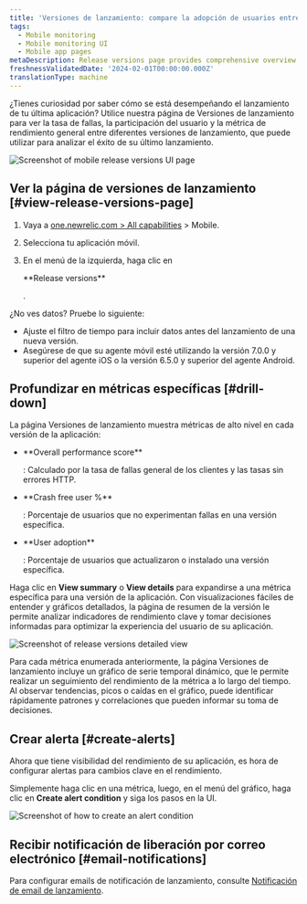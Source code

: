```yaml
---
title: 'Versiones de lanzamiento: compare la adopción de usuarios entre versiones'
tags:
  - Mobile monitoring
  - Mobile monitoring UI
  - Mobile app pages
metaDescription: Release versions page provides comprehensive overview of their mobile application's performance across different versions.
freshnessValidatedDate: '2024-02-01T00:00:00.000Z'
translationType: machine
---
```


¿Tienes curiosidad por saber cómo se está desempeñando el lanzamiento de tu última aplicación? Utilice nuestra página de Versiones de lanzamiento para ver la tasa de fallas, la participación del usuario y la métrica de rendimiento general entre diferentes versiones de lanzamiento, que puede utilizar para analizar el éxito de su último lanzamiento.

<img
  title="Mobile release versions page"
  alt="Screenshot of mobile release versions UI page"
  src="/images/mobile_screenshot-full_release-versions.webp"
/>

## Ver la página de versiones de lanzamiento [#view-release-versions-page]

1. Vaya a [one.newrelic.com > All capabilities](https://one.newrelic.com/all-capabilities) > Mobile.

2. Selecciona tu aplicación móvil.

3. En el menú de la izquierda, haga clic en

   <DNT>
     **Release versions**
   </DNT>

   .

<Callout variant="tip">
  ¿No ves datos? Pruebe lo siguiente:

  * Ajuste el filtro de tiempo para incluir datos antes del lanzamiento de una nueva versión.
  * Asegúrese de que su agente móvil esté utilizando la versión 7.0.0 y superior del agente iOS o la versión 6.5.0 y superior del agente Android.
</Callout>

## Profundizar en métricas específicas [#drill-down]

La página Versiones de lanzamiento muestra métricas de alto nivel en cada versión de la aplicación:

* <DNT>
    **Overall performance score**
  </DNT>

  : Calculado por la tasa de fallas general de los clientes y las tasas sin errores HTTP.

* <DNT>
    **Crash free user %**
  </DNT>

  : Porcentaje de usuarios que no experimentan fallas en una versión específica.

* <DNT>
    **User adoption**
  </DNT>

  : Porcentaje de usuarios que actualizaron o instalado una versión específica.

Haga clic en <DNT>**View summary**</DNT> o <DNT>**View details**</DNT> para expandirse a una métrica específica para una versión de la aplicación. Con visualizaciones fáciles de entender y gráficos detallados, la página de resumen de la versión le permite analizar indicadores de rendimiento clave y tomar decisiones informadas para optimizar la experiencia del usuario de su aplicación.

<img
  title="Details of release versions"
  alt="Screenshot of release versions detailed view"
  src="/images/mobile_screenshot-full_release-versions-details.webp"
/>

Para cada métrica enumerada anteriormente, la página Versiones de lanzamiento incluye un gráfico de serie temporal dinámico, que le permite realizar un seguimiento del rendimiento de la métrica a lo largo del tiempo. Al observar tendencias, picos o caídas en el gráfico, puede identificar rápidamente patrones y correlaciones que pueden informar su toma de decisiones.

## Crear alerta [#create-alerts]

Ahora que tiene visibilidad del rendimiento de su aplicación, es hora de configurar alertas para cambios clave en el rendimiento.

Simplemente haga clic en una métrica, luego, en el menú del gráfico, haga clic en <DNT>**Create alert condition**</DNT> y siga los pasos en la UI.

<img
  title="Create an alert condition"
  alt="Screenshot of how to create an alert condition"
  src="/images/mobile_screenshot-full_create-alert-condition.webp"
/>

## Recibir notificación de liberación por correo electrónico [#email-notifications]

Para configurar emails de notificación de lanzamiento, consulte [Notificación de email de lanzamiento](/docs/mobile-monitoring/mobile-monitoring-ui/mobile-app-pages/mobile-monitoring-email-notifications/#version-trends).
